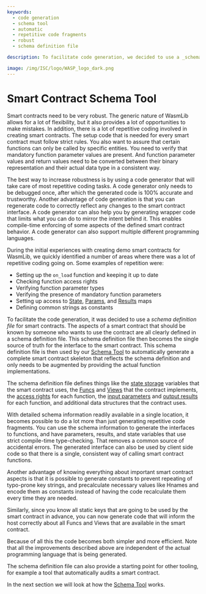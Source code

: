 ```yaml
---
keywords:
  - code generation
  - schema tool
  - automatic
  - repetitive code fragments
  - robust
  - schema definition file

description: To facilitate code generation, we decided to use a _schema definition file_ for smart contracts. All aspects of a smart contract that should be known by someone who wants to use the contract are clearly defined in a schema definition file.

image: /img/ISC/logo/WASP_logo_dark.png
---
```


# Smart Contract Schema Tool

Smart contracts need to be very robust. The generic nature of WasmLib allows for a lot of
flexibility, but it also provides a lot of opportunities to make mistakes. In addition,
there is a lot of repetitive coding involved in creating smart contracts. The setup code
that is needed for every smart contract must follow strict rules. You also want to assure
that certain functions can only be called by specific entities. You need to verify that
mandatory function parameter values are present. And function parameter values and return
values need to be converted between their binary representation and their actual data
type in a consistent way.

The best way to increase robustness is by using a code generator that will take care of
most repetitive coding tasks. A code generator only needs to be debugged once, after which
the generated code is 100% accurate and trustworthy. Another advantage of code generation
is that you can regenerate code to correctly reflect any changes to the smart contract
interface. A code generator can also help you by generating wrapper code that limits what
you can do to mirror the intent behind it. This enables compile-time enforcing of some
aspects of the defined smart contract behavior. A code generator can also support multiple
different programming languages.

During the initial experiences with creating demo smart contracts for WasmLib, we quickly
identified a number of areas where there was a lot of repetitive coding going on. Some
examples of repetition were:

- Setting up the `on_load` function and keeping it up to date
- Checking function access rights
- Verifying function parameter types
- Verifying the presence of mandatory function parameters
- Setting up access to [State](state.mdx), [Params](params.mdx), and [Results](results.mdx) maps
- Defining common strings as constants

To facilitate the code generation, it was decided to use a _schema definition file_ for
smart contracts. The aspects of a smart contract that should be known by someone who wants
to use the contract are all clearly defined in a schema definition file. This schema
definition file then becomes the single source of truth for the interface to the smart
contract. This schema definition file is then used by our [Schema Tool](usage.mdx) to
automatically generate a complete smart contract skeleton that reflects the schema
definition and only needs to be augmented by providing the actual function
implementations.

The schema definition file defines things like the [state storage](state.mdx) variables
that the smart contract uses, the [Funcs](funcs.mdx) and [Views](views.mdx) that the
contract implements, the [access rights](access.mdx) for each function, the
[input parameters](params.mdx) and [output results](results.mdx) for each function, and
additional data structures that the contract uses.

With detailed schema information readily available in a single location, it becomes
possible to do a lot more than just generating repetitive code fragments. You can use the
schema information to generate the interfaces to functions, and have parameters, results,
and state variables that use strict compile-time type-checking. That removes a common
source of accidental errors. The generated interface can also be used by client side code
so that there is a single, consistent way of calling smart contract functions.

Another advantage of knowing everything about important smart contract aspects is that it
is possible to generate constants to prevent repeating of typo-prone key strings, and
precalculate necessary values like Hnames and encode them as constants instead of having
the code recalculate them every time they are needed.

Similarly, since you know all static keys that are going to be used by the smart contract
in advance, you can now generate code that will inform the host correctly about all Funcs
and Views that are available in the smart contract.

Because of all this the code becomes both simpler and more efficient. Note that all the
improvements described above are independent of the actual programming language that is
being generated.

The schema definition file can also provide a starting point for other tooling, for
example a tool that automatically audits a smart contract.

In the next section we will look at how the [Schema Tool](usage.mdx) works.

